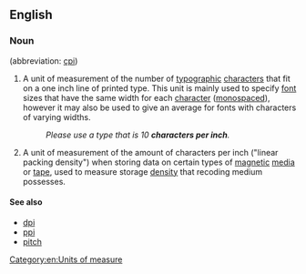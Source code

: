 ==English==

===Noun===
{{head|en|noun|head=[[characters]] [[per]] [[inch]]}} (abbreviation: [[cpi]])

# {{context|design|typography}} A unit of measurement of the number of [[typographic]] [[characters]] that fit on a one inch line of printed type. This unit is mainly used to specify [[font]] sizes that have the same width for each [[character]] ([[monospaced]]), however it may also be used to give an average for fonts with characters of varying widths.
#: ''Please use a type that is 10 '''characters per inch'''.''
# {{context|electronic media}} A unit of measurement of the amount of characters per inch ("linear packing density") when storing data on certain types of [[magnetic]] [[media]] or [[tape]], used to measure storage [[density]] that recoding medium possesses.

====See also====
* [[dpi]]
* [[ppi]]
* [[pitch]]

[[Category:en:Units of measure]]